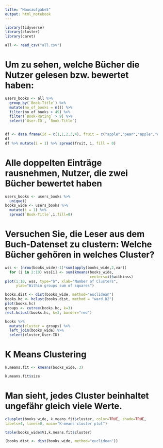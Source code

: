 ---
title: "Hausaufgabe5"
output: html_notebook
---

```{r}
library(tidyverse)
library(cluster)
library(caret)
```


```{r}
all <- read_csv("all.csv")
```

# Um zu sehen, welche Bücher die Nutzer gelesen bzw. bewertet haben:

```{r}
users_books <- all %>%
  group_by(`Book-Title`) %>%
  mutate(no_of_books = n()) %>%
  filter(no_of_books > 49) %>%
  filter(`Book-Rating` > 9) %>%
  select(`User-ID`, `Book-Title`)
  
```


```{r}
df <- data.frame(id = c(1,1,2,3,4), fruit = c("apple","pear","apple","orange","apple"))
df
df %>% mutate(i = 1) %>% spread(fruit, i, fill = 0)
```

# Alle doppelten Einträge rausnehmen, Nutzer, die zwei Bücher bewertet haben

```{r}
users_books <- users_books %>%
  unique()
books_wide <- users_books %>%
  mutate(i = 1) %>%
  spread(`Book-Title`,i,fill=0)
```


# Versuchen Sie, die Leser aus dem Buch-Datenset zu clustern: Welche Bücher gehören in welches Cluster?


```{r}
wss <- (nrow(books_wide)-1)*sum(apply(books_wide,2,var))
  for (i in 2:10) wss[i] <- sum(kmeans(books_wide,
                                       centers=i)$withinss)
plot(1:10, wss, type="b", xlab="Number of Clusters",
     ylab="Within groups sum of squares")
```




```{r}
books.dist <- dist(books_wide, method="euclidean")
books.hc <- hclust(books.dist, method = "ward.D2")
plot(books.hc)
groups <- cutree(books.hc, k=3) 
rect.hclust(books.hc, k=3, border="red")
```




```{r}
books %>%
  mutate(cluster = groups) %>%
  left_join(books_wide) %>%
  select(cluster,User-ID)
```


# K Means Clustering


```{r}
k.means.fit <- kmeans(books_wide, 3) 
```

```{r}
k.means.fit$size
```
# Man sieht, jedes Cluster beinhaltet ungefähr gleich viele Werte. 

```{r}
clusplot(books_wide, k.means.fit$cluster, color=TRUE, shade=TRUE,
labels=4, lines=0, main="K-means cluster plot")
```

```{r}
table(books_wide$V1,k.means.fit$cluster)
```
```{r}
(books.dist <- dist(books_wide, method="euclidean"))
```
